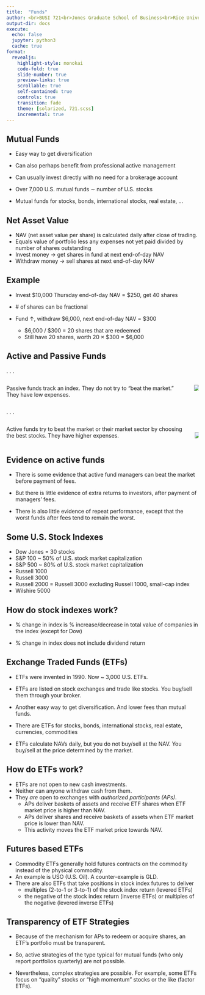 ```yaml
---
title:  "Funds"
author: <br>BUSI 721<br>Jones Graduate School of Business<br>Rice University<br><br>Kerry Back
output-dir: docs
execute:
  echo: false
  jupyter: python3
  cache: true
format: 
  revealjs:
    highlight-style: monokai
    code-fold: true
    slide-number: true
    preview-links: true
    scrollable: true
    self-contained: true
    controls: true
    transition: fade
    theme: [solarized, 721.scss]
    incremental: true
---
```


## Mutual Funds 

- Easy way to get diversification
- Can also perhaps benefit from professional active management

- Can usually invest directly with no need for a brokerage account 

- Over 7,000 U.S. mutual funds $∼$ number of U.S. stocks

- Mutual funds for stocks, bonds, international stocks, real estate, ...


## Net Asset Value


- NAV (net asset value per share) is calculated daily after close of trading.
- Equals value of portfolio less any expenses not yet paid divided by number of shares outstanding
- Invest money $\rightarrow$ get shares in fund at next end-of-day NAV 
- Withdraw money $\rightarrow$ sell shares at next end-of-day NAV


## Example

- Invest $10,000 Thursday end-of-day NAV = $250, get 40 shares

- \# of shares can be fractional
- Fund $\uparrow$, withdraw $6,000, next end-of-day NAV = $300
  - $6,000 / $300 = 20 shares that are redeemed
  - Still have 20 shares, worth 20 $\times$ \$300 = \$6,000



## Active and Passive Funds

. . .

:::: {.columns}

::: {.column}
Passive funds track an index.  They do not try to "beat the market."  They have low expenses. 
:::

::: {.column}
![](images/vanguard.jpeg)
::: 

::::

. . .

:::: {.columns}

::: {.column}
Active funds try to beat the market or their market sector by choosing the best stocks.  They have higher expenses.
:::

::: {.column}
<br>
![](images/fidelity-logo3jpg-38115c537742751f.webp)
:::

::::

## Evidence on active funds


- There is some evidence that active fund managers can beat the market before payment of fees.  

- But there is little evidence of extra returns to investors, after payment of managers' fees.

- There is also little evidence of repeat performance, except that the worst funds after fees tend to remain the worst.


## Some U.S. Stock Indexes


- Dow Jones = 30 stocks
- S&P 100 ~ 50% of U.S. stock market capitalization
- S&P 500 ~ 80% of U.S. stock market capitalization
- Russell 1000
- Russell 3000
- Russell 2000 = Russell 3000 excluding Russell 1000, small-cap index
- Wilshire 5000

## How do stock indexes work?

- % change in index is % increase/decrease in total value of companies in the index (except for Dow)

- % change in index does not include dividend return



## Exchange Traded Funds (ETFs)

- ETFs were invented in 1990. Now ~ 3,000 U.S. ETFs.

- ETFs are listed on stock exchanges and trade like stocks.  You buy/sell them through your broker.

- Another easy way to get diversification.  And lower fees than mutual funds.

- There are ETFs for stocks, bonds, international stocks, real estate, currencies, commodities

- ETFs calculate NAVs daily, but you do not buy/sell at the NAV.  You buy/sell at the price determined by the market.

## How do ETFs work?

- ETFs are not open to new cash investments.
- Neither can anyone withdraw cash from them.
- They *are* open to exchanges with *authorized participants (APs)*.
  - APs deliver baskets of assets and receive ETF shares when ETF market price is higher than NAV.
  - APs deliver shares and receive baskets of assets when ETF market price is lower than NAV.
  - This activity moves the ETF market price towards NAV.

## Futures based ETFs

- Commodity ETFs generally hold futures contracts on the commodity instead of the physical commodity. 
- An example is USO (U.S. Oil). A counter-example is GLD.
- There are also ETFs that take positions in stock index futures to deliver
  - multiples (2-to-1 or 3-to-1) of the stock index return (levered ETFs)
  - the negative of the stock index return (inverse ETFs) or multiples of the negative (levered inverse ETFs)



## Transparency of ETF Strategies

- Because of the mechanism for APs to redeem or acquire shares, an ETF's portfolio must be transparent. 

- So, active strategies of the type typical for mutual funds (who only report portfolios quarterly) are not possible.

- Nevertheless, complex strategies are possible.  For example, some ETFs focus on "quality" stocks or "high momentum" stocks or the like (factor ETFs).